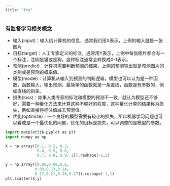 ```yaml
---
title: "try"
---
```


### 有监督学习相关概念

-   输入(input)：输入给计算机的信息，通常我们用X表示，上例的输入就是一张图片
-   目标(target)：人工专家定义的标注，通常用Y表示，上例中每张图片都会有一个标注，注明是猫或是狗，这种标注通常会转换成0-1表示。
-   预测(predict)：计算机需要判断预测的结果，上例的预测输出就是预测图片的类别或是预测的概率值。
-   模型(model)：计算机从输入到预测的判断逻辑，模型也可以认为是一种函数，函数输入，输出预测。最简单的函数就是一条直线，函数是有参数的，例如直线的斜率。
-   损失(loss)：如果人类专家的标注和模型的预测不一致，就认为模型还不够好，需要一种量化方法来计算这种不够好的程度，这种量化计算的结果称为损失，例如直接将标注值减去预测值。
-   优化(optimize)：一个良好的模型需要有较小的损失，所以机器学习问题也可以看成是一个最优化的问题，优化的目标是损失，可以调整的是模型的参数。

```python

import matplotlib.pyplot as plt
import numpy as np

X = np.array([0.1, 0.2, 0.3, 
              0.4, 0.5, 0.6, 
              0.7, 0.8, 0.9, 1]).reshape(-1,1)

y = np.array([0.05,0.08,0.1,
             0.09,0.13,0.14,
             0.17,0.21,0.28,0.27]).reshape(-1,1)
plt.scatter(X,y)
```
